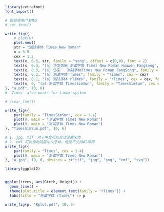 ```r
library(extrafont)
font_import()
```
```r
# 暂且使用rTIMES
# set_font()

write_fig({
    # plot(0)
    plot.new()
    str = "测试字体 Times New Roman"
    x = 0.5
    cex = 1.2
    text(x, 0.5, str, family = "song", offset = c(0,0), font = 2)
    text(x, 0.4, "(a) 华文仿宋 测试字体 Times New Roman Huawen Fangsong", family = "hwfsong", cex = cex)
    text(x, 0.3, "(a) 仿宋   测试字体Times New Roman FangSong", family = "fsong", cex = cex)
    text(x, 0.2, "(a) 测试字体 Times", family = "Times", cex = cex)
    text(x, 0.1, "(a) 测试字体 rTimes", family = "rTimes", cex = cex, font = 2)
    text(x, 0, "(a) 测试字体 TimesSimSun", family = "TimesSimSun", cex = cex, font = 2)
}, "a.pdf", 10, 6)
# `Times` also works for Linux system

# clear_font()
```

```r
write_fig({
    par(family = "TimesSimSun", cex = 1.4)
    plot(0, main = "测试字体 Times New Roman")
    plot(0, main = "测试字体 Times New Roman")
}, "TimesSimSun.pdf", 10, 6)
```

```r
# 1. jpg, tif：对于中文可以自动设置宋体
# 2. emf 可以自动设置中文字体，但是不支持AI编辑
write_fig({
    par(family = "Times", cex = 1.4)
    plot(0, main = "测试字体 Times New Roman")
}, "a.jpg", 10, 6, devices = c("tif", "jpg", "png", "emf", "svg"))
```

```r
library(ggplot2)


ggplot(trees, aes(Girth, Height)) + 
  geom_line() + 
  theme(plot.title = element_text(family = "rTimes")) + 
  labs(title = "测试字体 rTimes") -> p

write_fig(p, 'Rplot.pdf', 10, 5)
```

